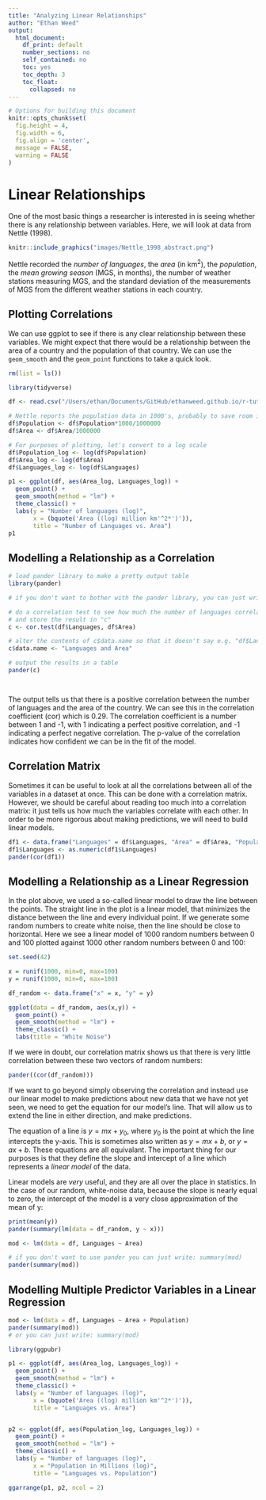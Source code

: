 ```yaml
---
title: "Analyzing Linear Relationships"
author: "Ethan Weed"
output: 
  html_document:
    df_print: default
    number_sections: no
    self_contained: no
    toc: yes
    toc_depth: 3
    toc_float:
      collapsed: no
---
```


<!-- From https://stackoverflow.com/a/37839683/1297830 -->
<link rel="stylesheet" type="text/css" href="hideOutput.css">
<script src="hideOutput.js"></script>

```r
# Options for building this document
knitr::opts_chunk$set(
  fig.height = 4,
  fig.width = 6,
  fig.align = 'center',
  message = FALSE,
  warning = FALSE
)
```

# Linear Relationships


One of the most basic things a researcher is interested in is seeing whether there is any relationship between variables. Here, we will look at data from Nettle (1998).

```r
knitr::include_graphics("images/Nettle_1998_abstract.png")
```



Nettle recorded the *number of languages*, the *area* (in km<sup>2</sup>), the *population*, the *mean growing season* (MGS, in months), the number of weather stations measuring MGS, and the standard deviation of the measurements of MGS from the different weather stations in each country.

## Plotting Correlations
We can use ggplot to see if there is any clear relationship between these variables. We might expect that there would be a relationship between the area of a country and the population of that country. We can use the ``geom_smooth`` and the ``geom_point`` functions to take a quick look.



<div class="fold s">
```r
rm(list = ls())

library(tidyverse)

df <- read.csv("/Users/ethan/Documents/GitHub/ethanweed.github.io/r-tutorials/data/nettle_1998.csv", sep = ";")

# Nettle reports the population data in 1000's, probably to save room in the data table, but that is an unusual number to think about population in, so let's convert to millions. While we're at it, let's convert km2 to millions, so that the number doesn't appear in scientific notation on the x-axis
df$Population <- df$Population*1000/1000000
df$Area <- df$Area/1000000

# For purposes of plotting, let's convert to a log scale
df$Population_log <- log(df$Population)
df$Area_log <- log(df$Area)
df$Languages_log <- log(df$Languages)

p1 <- ggplot(df, aes(Area_log, Languages_log)) + 
  geom_point() +
  geom_smooth(method = "lm") +
  theme_classic() +
  labs(y = "Number of languages (log)",
       x = (bquote('Area ((log) million km'^2*')')),
       title = "Number of Languages vs. Area")
p1
```
</div>


## Modelling a Relationship as a Correlation

<div class="fold s">
```r
# load pander library to make a pretty output table
library(pander)

# if you don't want to bother with the pander library, you can just write "print(c)" or even just "(c)". Pander just makes the table output look nicer.

# do a correlation test to see how much the number of languages correlates with the area of the country
# and store the result in "c"
c <- cor.test(df$Languages, df$Area)

# alter the contents of c$data.name so that it doesn't say e.g. "df$Languages" in the output table
c$data.name <- "Languages and Area"

# output the results in a table
pander(c)




```
</div>

The output tells us that there is a positive correlation between the number of languages and the area of the country. We can see this in the correlation coefficient (cor) which is 0.29. The correlation coefficient is a number between 1 and -1, with 1 indicating a perfect positive correlation, and -1 indicating a perfect negative correlation. The p-value of the correlation indicates how confident we can be in the fit of the model.

## Correlation Matrix

Sometimes it can be useful to look at all the correlations between all of the variables in a dataset at once. This can be done with a correlation matrix. However, we should be careful about reading too much into a correlation matrix: it just tells us how much the variables correlate with each other. In order to be more rigorous about making predictions, we will need to build linear models.

<div class="fold s">
```r

df1 <- data.frame("Languages" = df$Languages, "Area" = df$Area, "Population" = df$Population, "MGS" = df$MGS)
df1$Languages <- as.numeric(df1$Languages)
pander(cor(df1))

```
</div>


## Modelling a Relationship as a Linear Regression

In the plot above, we used a so-called linear model to draw the line between the points. The straight line in the plot is a linear model, that minimizes the distance between the line and every individual point. If we generate some random numbers to create white noise, then the line should be close to horizontal. Here we see a linear model of 1000 random numbers between 0 and 100 plotted against 1000 other random numbers between 0 and 100:

<div class="fold s">
```r

set.seed(42)

x = runif(1000, min=0, max=100)
y = runif(1000, min=0, max=100)

df_random <- data.frame("x" = x, "y" = y)

ggplot(data = df_random, aes(x,y)) +
  geom_point() +
  geom_smooth(method = "lm") +
  theme_classic() +
  labs(title = "White Noise")

```
</div>

If we were in doubt, our correlation matrix shows us that there is very little correlation between these two vectors of random numbers:
```r
pander((cor(df_random)))
```


If we want to go beyond simply observing the correlation and instead use our linear model to make predictions about new data that we have not yet seen, we need to get the equation for our model's line. That will allow us to extend the line in either direction, and make predictions.

The equation of a line is $y=mx+y_0$, where $y_0$ is the point at which the line intercepts the y-axis. This is sometimes also written as $y=mx+b$, or $y=ax+b$. These equations are all equivalant. The important thing for our purposes is that they define the slope and intercept of a line which represents a *linear model* of the data.

Linear models are *very* useful, and they are all over the place in statistics. In the case of our random, white-noise data, because the slope is nearly equal to zero, the intercept of the model is a very close approximation of the mean of y:

```r
print(mean(y))
pander(summary(lm(data = df_random, y ~ x)))

```


```r
mod <- lm(data = df, Languages ~ Area)

# if you don't want to use pander you can just write: summary(mod)
pander(summary(mod))

```




## Modelling Multiple Predictor Variables in a Linear Regression

<div class="fold s">
```r
mod <- lm(data = df, Languages ~ Area + Population)
pander(summary(mod))
# or you can just write: summary(mod)

```
</div>

<div class="fold s">
```r

library(ggpubr)

p1 <- ggplot(df, aes(Area_log, Languages_log)) + 
  geom_point() +
  geom_smooth(method = "lm") +
  theme_classic() +
  labs(y = "Number of languages (log)",
       x = (bquote('Area ((log) million km'^2*')')),
       title = "Languages vs. Area")


p2 <- ggplot(df, aes(Population_log, Languages_log)) + 
  geom_point() +
  geom_smooth(method = "lm") +
  theme_classic() +
  labs(y = "Number of languages (log)",
       x = "Population in Millions (log)",
       title = "Languages vs. Population")

ggarrange(p1, p2, ncol = 2)

```
</div>
